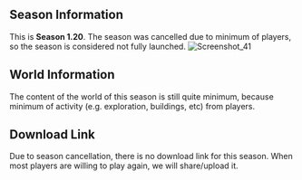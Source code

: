 ## Season Information
This is **Season 1.20**. The season was cancelled due to minimum of players, so the season is considered not fully launched.
![Screenshot_41](../../../src/img/Screenshot_41.png "Season cancellation")

## World Information
The content of the world of this season is still quite minimum, because minimum of activity (e.g. exploration, buildings, etc) from players.

## Download Link
Due to season cancellation, there is no download link for this season. When most players are willing to play again, we will share/upload it.
